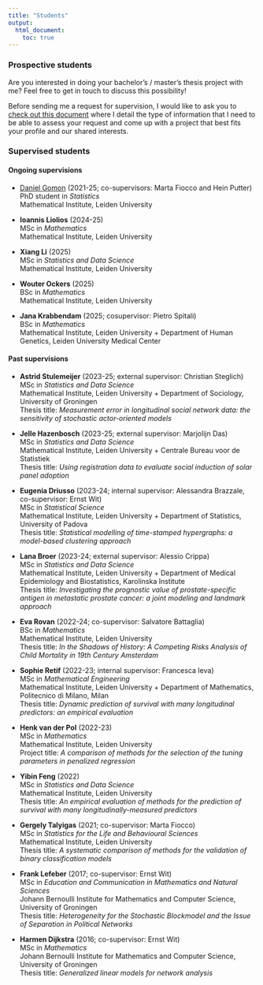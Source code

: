 ```yaml
---
title: "Students"
output:
  html_document:
    toc: true
---
```


### Prospective students

Are you interested in doing your bachelor's / master's thesis project with me? Feel free to get in touch to discuss this possibility!

Before sending me a request for supervision, I would like to ask you to [check out this document](https://github.com/mirkosignorelli/info4supervisions/blob/main/supervision_request.md) where I detail the type of information that I need to be able to assess your request and come up with a project that best fits your profile and our shared interests.

### Supervised students

#### Ongoing supervisions

* [Daniel Gomon](https://github.com/d-gomon) (2021-25; co-supervisors: Marta Fiocco and Hein Putter)  
PhD student in *Statistics*  
Mathematical Institute, Leiden University  

* **Ioannis Liolios** (2024-25)  
MSc in *Mathematics*  
Mathematical Institute, Leiden University  

* **Xiang Li** (2025)  
MSc in *Statistics and Data Science*  
Mathematical Institute, Leiden University

* **Wouter Ockers** (2025)  
BSc in *Mathematics*  
Mathematical Institute, Leiden University  

* **Jana Krabbendam** (2025; cosupervisor: Pietro Spitali)  
BSc in *Mathematics*  
Mathematical Institute, Leiden University + Department of Human Genetics, Leiden University Medical Center  

#### Past supervisions

* **Astrid Stulemeijer** (2023-25; external supervisor: Christian Steglich)  
MSc in *Statistics and Data Science*  
Mathematical Institute, Leiden University + Department of Sociology, University of Groningen  
Thesis title: *Measurement error in longitudinal social network data: the sensitivity of stochastic actor-oriented models*

* **Jelle Hazenbosch** (2023-25; external supervisor: Marjolijn Das)  
MSc in *Statistics and Data Science*  
Mathematical Institute, Leiden University + Centrale Bureau voor de Statistiek  
Thesis title: *Using registration data to evaluate social induction of solar panel adoption*

* **Eugenia Driusso** (2023-24; internal supervisor: Alessandra Brazzale, co-supervisor: Ernst Wit)  
MSc in *Statistical Science*  
Mathematical Institute, Leiden University + Department of Statistics, University of Padova  
Thesis title: *Statistical modelling of time-stamped hypergraphs: a model-based clustering approach*

* **Lana Broer** (2023-24; external supervisor: Alessio Crippa)  
MSc in *Statistics and Data Science*  
Mathematical Institute, Leiden University + Department of Medical Epidemiology and Biostatistics, Karolinska Institute  
Thesis title: *Investigating the prognostic value of prostate-specific antigen in metastatic prostate cancer: a joint modeling and landmark approach*

* **Eva Rovan** (2022-24; co-supervisor: Salvatore Battaglia)  
BSc in *Mathematics*  
Mathematical Institute, Leiden University  
Thesis title: *In the Shadows of History: A Competing Risks Analysis of Child Mortality in 19th Century Amsterdam*

* **Sophie Retif** (2022-23; internal supervisor: Francesca Ieva)  
MSc in *Mathematical Engineering*  
Mathematical Institute, Leiden University + Department of Mathematics, Politecnico di Milano, Milan   
Thesis title: *Dynamic prediction of survival with many longitudinal predictors: an empirical evaluation*

* **Henk van der Pol** (2022-23)  
MSc in *Mathematics*  
Mathematical Institute, Leiden University  
Project title: *A comparison of methods for the selection of the tuning parameters in penalized regression* 

* **Yibin Feng** (2022)  
MSc in *Statistics and Data Science*  
Mathematical Institute, Leiden University  
Thesis title: *An empirical evaluation of methods for the prediction of survival with many longitudinally-measured predictors*

* **Gergely Talyigas** (2021;  co-supervisor: Marta Fiocco)  
MSc in *Statistics for the Life and Behavioural Sciences*  
Mathematical Institute, Leiden University  
Thesis title: *A systematic comparison of methods for the validation of binary classification models*

* **Frank Lefeber** (2017; co-supervisor: Ernst Wit)    
MSc in *Education and Communication in Mathematics and Natural Sciences*  
Johann Bernoulli Institute for Mathematics and Computer Science, University of Groningen  
Thesis title: *Heterogeneity for the Stochastic Blockmodel and the Issue of Separation in Political Networks*

* **Harmen Dijkstra** (2016; co-supervisor: Ernst Wit)  
MSc in *Mathematics*  
Johann Bernoulli Institute for Mathematics and Computer Science, University of Groningen  
Thesis title: *Generalized linear models for network analysis*  


<!-- the part below is a fix to the menu not displaying properly
on the mobile version -->
<script src="https://code.jquery.com/jquery-3.3.1.slim.min.js" integrity="sha384-q8i/X+965DzO0rT7abK41JStQIAqVgRVzpbzo5smXKp4YfRvH+8abtTE1Pi6jizo" crossorigin="anonymous"></script>
<script src="https://cdn.jsdelivr.net/npm/popper.js@1.14.7/dist/umd/popper.min.js" integrity="sha384-UO2eT0CpHqdSJQ6hJty5KVphtPhzWj9WO1clHTMGa3JDZwrnQq4sF86dIHNDz0W1" crossorigin="anonymous"></script>
<script src="https://cdn.jsdelivr.net/npm/bootstrap@4.3.1/dist/js/bootstrap.min.js" integrity="sha384-JjSmVgyd0p3pXB1rRibZUAYoIIy6OrQ6VrjIEaFf/nJGzIxFDsf4x0xIM+B07jRM" crossorigin="anonymous"></script>